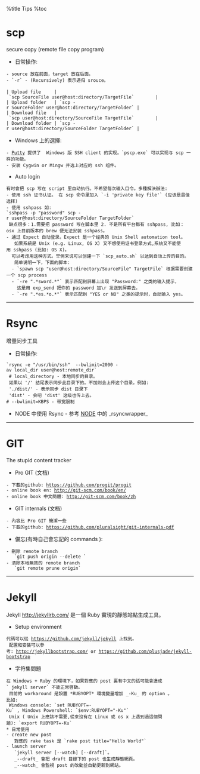 %title Tips
%toc

= scp =
secure copy (remote file copy program) 
* 日常操作:
 - source 放在前面，target 放在后面。
 - `-r` - (Recursively) 表示递归 srouce。
 
 | Upload file     | `scp SourceFile user@host:directory/TargetFile`        |
 | Upload folder   | `scp -r SourceFolder user@host:directory/TargetFolder` |
 | Download file   | `scp user@host:directory/SourceFile TargetFile`        |
 | Download folder | `scp -r user@host:directory/SourceFolder TargetFolder` |

* Windows 上的選擇:<br>
 - [[http://www.chiark.greenend.org.uk/~sgtatham/putty/|Putty]] 提供了  Windows 版 SSH client 的实现。`pscp.exe` 可以实现与 scp 一样的功能。
 - 安装 Cygwin or Mingw 并选上对应的 ssh 组件。
* Auto login <br>
 有时會把 scp 写在 script 里自动执行。不希望每次输入口令。多種解決辦法:
 - 使用 ssh 证书认证。 在 scp 命令里加入 `-i 'private key file'` (应该是最佳选择)
 - 使用 sshpass 如:
 `sshpass -p "password" scp -r user@host:directory/SourceFolder TargetFolder` <br>
 缺点很多：1.需要把 password 写在脚本里 2. 不是所有平台都有 sshpass, 比如：osx 上目前版本的 brew 便无法安装 sshpass。
 - 通过 Expect 自动登录。Expect 是一个经典的 Unix Shell automation tool。<br>
   如果系統是 Unix (e.g. Linux, OS X) 又不想使用证书登录方式,系统又不能使用 sshpass (比如: OS X)。
   可以考虑用这种方式。举例来说可以创建一下 `scp_auto.sh` 以达到自动上传的目的。 <br>
   简单说明一下，下面的脚本:
   - `spawn scp "user@host:directory/SourceFile" TargetFile` 根据需要创建一个 scp process
   - `-re ".*sword.*"` 表示匹配到屏幕上出现 "Password:" 之类的输入提示，
     这是用 exp_send 把你的 password 加\r 发送到屏幕去。
   - `-re ".*es.*o.*"` 表示匹配到 "YES or NO" 之类的提示时，自动输入 yes。
{{{class="brush: shell; gutter: false; toolbar: false;"
    #!/usr/bin/expect -f
    
    # connect via scp
    spawn scp "user@host:directory/SourceFile" TargetFile
    #######################
    expect {
      -re ".*es.*o.*" {
        exp_send "yes\r"
        exp_continue
      }
      -re ".*sword.*" {
        exp_send "Your PASSWORD\r"
      }
    }
}}}


-----

= Rsync =
增量同步工具
* 日常操作:<br>
 `rsync -e "/usr/bin/ssh"  --bwlimit=2000 -av local_dir user@host:remote_dir`<br>
 # local_directory - 本地同步的目录。 <br>
 如果以 '/' 结尾表示同步此目录下的。不加则会上传这个目录。例如:<br>
 './dist/' - 表示同步 dist 目录下<br>
 'dist' - 会吧 'dist' 这级也传上去。
 # --bwlimit=KBPS - 带宽限制
* NODE 中使用 Rsync - 参考 [[node|NODE]] 中的 _rsyncwrapper_

-----

= GIT =
The stupid content tracker 
* Pro GIT (文档)
 - 下載的github: https://github.com/progit/progit
 - online book en: http://git-scm.com/book/en/
 - online book 中文簡體: http://git-scm.com/book/zh
* GIT internals (文档)
 - 內容比 Pro GIT 簡潔一些
 - 下載的github: https://github.com/pluralsight/git-internals-pdf
* 備忘(有時自己會忘記的 commands ): 
 - 刪除 remote branch <br>
   `git push origin --delete <branchName>`
 - 清除本地無效的 remote branch <br>
   `git remote prune origin`

-----

= Jekyll =
Jekyll http://jekyllrb.com/ 是一個 Ruby 實現的靜態站點生成工具。
* Setup environment <br>
 代碼可以從 https://github.com/jekyll/jekyll 上找到。<br>
 配置和安裝可以參考: http://jekyllbootstrap.com/ or https://github.com/plusjade/jekyll-bootstrap
* 字符集問題<br>
 在 Windows + Ruby 的環境下，如果對應的 post 裏有中文的話可能會造成
 ` jekyll server` 不能正常啓動。<br>
 目前的 workaround 是設置 *RUBYOPT* 環境變量增加 _-Ku_ 的 option 。
 比如:<br>
 Windows console: `set RUBYOPT=-Ku` , Windows Powershell: `$env:RUBYOPT="-Ku"` <br>
 Unix ( Unix 上應該不需要,從來沒有在 Linux 或 os x 上遇到過這個問題): `export RUBYOPT=-Ku` <br>
* 日常使用
 - create new post <br>
   對應的 rake task 是 `rake post title="Hello World"` 
 - launch server <br>
   `jekyll server [--watch] [--draft]`。<br>
   _--draft_ 會把 draft 目錄下的 post 也生成靜態網頁。<br>
   _--watch_ 會監視 post 的改動並自動更新到網站。
 
